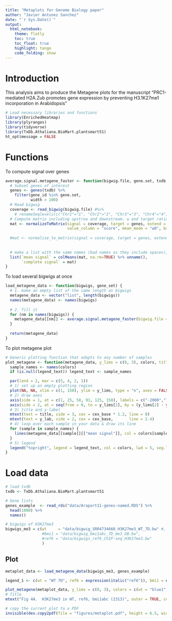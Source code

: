 ```yaml
---
title: "Metaplots for Genome Biology paper"
author: "Javier Antunez Sanchez"
date: "`r Sys.Date()`"
output:
  html_notebook:
    theme: flatly
    toc: true
    toc_float: true
    highlight: tango
    code_folding: show
---
```


# Introduction

This analysis aims to produce the Metagene plots for the manuscript "PRC1-mediated H2A.Zub promotes gene expression by preventing H3.1K27me1 incorporation in Arabidopsis"

```r
# Load necessary libraries and functions
library(EnrichedHeatmap)
library(plyranges)
library(tidyverse)
library(TxDb.Athaliana.BioMart.plantsmart51)
ht_opt$message = FALSE
```

# Functions

To compute signal over genes

```r
average.signal.metagene_faster <- function(bigwig.file, gene.set, txdb, upstream=2000, n.body=100, n.flank=25, filter.th=50) {
  # Subset genes of interest
  genes <- genes(txdb) %>% 
    filter(gene_id %in% gene.set,
           width > 100)
  # Read bigwig
  coverage <- read_bigwig(bigwig.file) #%>%
    # renameSeqlevels(c("Chr1"="1", "Chr2"="2", "Chr3"="3", "Chr4"="4", "Chr5"="5", "ChrM"="Mt", "ChrC"="Pt"))
  # Compute matrix including upstrea and downstream. w and target ration to match 150 windows in total
  mat <- normalizeToMatrix(signal = coverage, target = genes, extend = 2000, w = 80, target_ratio = 2/3,
                           value_column = "score", mean_mode = "w0", background = NA, keep = c(0, 0.99))
  
  #mat <- normalise_to_matrix(signal = coverage, target = genes, extend = 2000, w = 80, target_ratio = 2/3)
  
  
  # make a list with the same names (bad names as they include spaces), `complete signal` becomes the enriched matrix
  list(`mean signal` = colMeans(mat, na.rm=TRUE) %>% unname(),
       `complete signal` = mat)
}
```

To load several bigwigs at once

```r
load_metagene_data <- function(bigwigs, gene_set) {
  # 1. make an empty list of the same length as bigwigs
  metagene_data <- vector("list", length(bigwigs))
  names(metagene_data) <- names(bigwigs)
  
  # 2. fill it
  for (nm in names(bigwigs)) {
    metagene_data[[nm]] <- average.signal.metagene_faster(bigwig.file = bigwigs[[nm]], gene.set = gene_set, txdb = txdb)
  }
  
  return(metagene_data)
}
```

To plot metagene plot

```r
# Generic plotting function that adapts to any number of samples
plot_metagene <- function(metagene_data, y_lims = c(0, 3), colors, title = "Metagene", y_lab = "Coverage", cex_base = 1.3, legend_text = NULL) {
  sample_names <- names(colors)
  if (is.null(legend_text)) legend_text <- sample_names

  par(lend = 2, mar = c(5, 4, 2, 1))
  # 1) set up an empty plotting region
  plot(NA, NA, xlim = c(1, 150), ylim = y_lims, type = "n", axes = FALSE, xlab = "", ylab = "")
  # 2) draw axes
  axis(side = 1, at = c(1, 25, 58, 91, 125, 150), labels = c("-2000","TSS","33%","66%","TES","2000"), cex.axis = cex_base, lwd = 2, las = 2)
  axis(side = 2, at = seq(from = 0, to = y_lims[2], by = (y_lims[2] - y_lims[1]) / 2),                cex.axis = cex_base, lwd = 2, las = 1)
  # 3) title and y-label
  mtext(text = title, side = 3, cex = cex_base * 1.2, line = 0)
  mtext(text = y_lab, side = 2, cex = cex_base,       line = 2.4)
  # 4) loop over each sample in your data & draw its line
  for (sample in sample_names) {
    lines(metagene_data[[sample]][["mean signal"]], col = colors[sample], lwd = 3)
  }
  # 5) legend
  legend("topright", legend = legend_text, col = colors, lwd = 5, seg.len = 0.7, x.intersp = 0.8, y.intersp = 0.8, cex = cex_base * 1.2, bty = "n")
}
```

# Load data

```r
# load txdb
txdb <- TxDb.Athaliana.BioMart.plantsmart51

# Gene lists
genes_example  <- read_rds("data/Araport11-genes-named.RDS") %>% 
  head(1000) %>% 
  names()

# bigwigs of H3K27me3
bigwigs_me3 = c(wt     = "data/bigwig_SRR4734660_H3K27me3_WT_7D.bw" #,
                #bmi1 = "data/bigwig_bmi1abc_7D_me3_GB.bw",
                #ref6 = "data/bigwigs_ref6_ChIP-seq_H3K27me3.bw"
                )
```

## Plot

```r
metaplot_data <- load_metagene_data(bigwigs_me3, genes_example)
```

```r
legend_1 <- c(wt = "WT 7D", ref6 = expression(italic("ref6")), bmi1 = expression(italic("bmi1abc")))

plot_metagene(metaplot_data, y_lims = c(0, 3), colors = c(wt = "blue1",   ref6 = "#A4D7FF", bmi1 = "#8DAEF2"), title = "H3K27me3", legend_text = legend_1)
# Title
mtext("Fig 4A.  H3K27me3 in WT, ref6, bmi1abc (2313)", outer = TRUE, cex = 1, line = 1.5, font = 2)

# copy the current plot to a PDF
invisible(dev.copy2pdf(file = "figures/metaplot.pdf", height = 6.5, width = 6))
```
